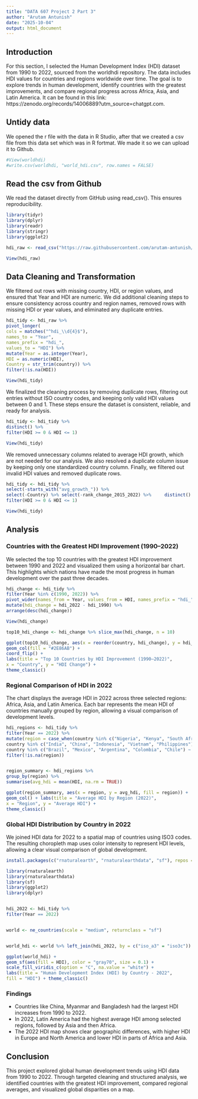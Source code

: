---
title: "DATA 607 Project 2 Part 3"
author: "Arutam Antunish"
date: "2025-10-04"
output: html_document
---

## Introduction

For this section, I selected the Human Development Index (HDI) dataset from 1990 to 2022, sourced from the worldhdi repository. The data includes HDI values for countries and regions worldwide over time. The goal is to explore trends in human development, identify countries with the greatest improvements, and compare regional progress across Africa, Asia, and Latin America. It can be found in this link: https://zenodo.org/records/14006889?utm_source=chatgpt.com. 

## Untidy data

We opened the r file with the data in R Studio, after that we created a csv file from this data set which was in R fortmat. We made it so we can upload it to Github. 

```{r, include=FALSE}
#View(worldhdi)
#write.csv(worldhdi, "world_hdi.csv", row.names = FALSE)

```

## Read the csv from Github

We read the dataset directly from GitHub using read_csv(). This ensures reproducibility.


```{r}
library(tidyr)
library(dplyr)
library(readr)
library(stringr)
library(ggplot2)

hdi_raw <- read_csv("https://raw.githubusercontent.com/arutam-antunish/DATA607/refs/heads/main/world_hdi.csv")

View(hdi_raw)
```

## Data Cleaning and Transformation

We filtered out rows with missing country, HDI, or region values, and ensured that Year and HDI are numeric. We did additional cleaning steps to ensure consistency across country and region names, removed rows with missing HDI or year values, and eliminated any duplicate entries. 

```{r}



hdi_tidy <- hdi_raw %>%
pivot_longer(
cols = matches("^hdi_\\d{4}$"),
names_to = "Year",
names_prefix = "hdi_",
values_to = "HDI") %>%
mutate(Year = as.integer(Year),
HDI = as.numeric(HDI),
Country = str_trim(country)) %>%
filter(!is.na(HDI))

View(hdi_tidy)


```

We finalized the cleaning process by removing duplicate rows, filtering out entries without ISO country codes, and keeping only valid HDI values between 0 and 1. These steps ensure the dataset is consistent, reliable, and ready for analysis.

```{r}
hdi_tidy <- hdi_tidy %>%
distinct() %>% 
filter(HDI >= 0 & HDI <= 1)

View(hdi_tidy)
```

We removed unnecessary columns related to average HDI growth, which are not needed for our analysis. We also resolved a duplicate column issue by keeping only one standardized country column. Finally, we filtered out invalid HDI values and removed duplicate rows.

```{r}
hdi_tidy <- hdi_tidy %>%
select(-starts_with("avg_growth_")) %>%
select(-Country) %>% select(-rank_change_2015_2022) %>%     distinct() %>%      
filter(HDI >= 0 & HDI <= 1)  

View(hdi_tidy)
```

## Analysis

### Countries with the Greatest HDI Improvement (1990–2022)

We selected the top 10 countries with the greatest HDI improvement between 1990 and 2022 and visualized them using a horizontal bar chart. This highlights which nations have made the most progress in human development over the past three decades.

```{r}
hdi_change <- hdi_tidy %>%
filter(Year %in% c(1990, 2022)) %>%
pivot_wider(names_from = Year, values_from = HDI, names_prefix = "hdi_") %>%
mutate(hdi_change = hdi_2022 - hdi_1990) %>%
arrange(desc(hdi_change))

View(hdi_change)

top10_hdi_change <- hdi_change %>% slice_max(hdi_change, n = 10)

ggplot(top10_hdi_change, aes(x = reorder(country, hdi_change), y = hdi_change)) +
geom_col(fill = "#2E86AB") +
coord_flip() +
labs(title = "Top 10 Countries by HDI Improvement (1990–2022)",
x = "Country", y = "HDI Change") +
theme_classic()

```

### Regional Comparison of HDI in 2022

The chart displays the average HDI in 2022 across three selected regions: Africa, Asia, and Latin America. Each bar represents the mean HDI of countries manually grouped by region, allowing a visual comparison of development levels.

```{r}
hdi_regions <- hdi_tidy %>%
filter(Year == 2022) %>%
mutate(region = case_when(country %in% c("Nigeria", "Kenya", "South Africa", "Ethiopia", "Rwanda") ~ "Africa",
country %in% c("India", "China", "Indonesia", "Vietnam", "Philippines") ~ "Asia",
country %in% c("Brazil", "Mexico", "Argentina", "Colombia", "Chile") ~ "Latin America", TRUE ~ NA_character_)) %>%
filter(!is.na(region))


region_summary <- hdi_regions %>%
group_by(region) %>%
summarise(avg_hdi = mean(HDI, na.rm = TRUE))

ggplot(region_summary, aes(x = region, y = avg_hdi, fill = region)) +
geom_col() + labs(title = "Average HDI by Region (2022)",
x = "Region", y = "Average HDI") +
theme_classic()

```
### Global HDI Distribution by Country in 2022

We joined HDI data for 2022 to a spatial map of countries using ISO3 codes. The resulting choropleth map uses color intensity to represent HDI levels, allowing a clear visual comparison of global development.

```{r}
install.packages(c("rnaturalearth", "rnaturalearthdata", "sf"), repos = "https://cloud.r-project.org")

```


```{r}
library(rnaturalearth)
library(rnaturalearthdata)
library(sf)
library(ggplot2)
library(dplyr)


hdi_2022 <- hdi_tidy %>%
filter(Year == 2022)


world <- ne_countries(scale = "medium", returnclass = "sf")


world_hdi <- world %>% left_join(hdi_2022, by = c("iso_a3" = "iso3c"))

ggplot(world_hdi) +
geom_sf(aes(fill = HDI), color = "gray70", size = 0.1) +
scale_fill_viridis_c(option = "C", na.value = "white") +
labs(title = "Human Development Index (HDI) by Country - 2022",
fill = "HDI") + theme_classic()

```

### Findings

- Countries like China, Myanmar and Bangladesh had the largest HDI increases from 1990 to 2022.
- In 2022, Latin America had the highest average HDI among selected regions, followed by Asia and then Africa.
- The 2022 HDI map shows clear geographic differences, with higher HDI in Europe and North America and lower HDI in parts of Africa and Asia.

## Conclusion

This project explored global human development trends using HDI data from 1990 to 2022. Through targeted cleaning and structured analysis, we identified countries with the greatest HDI improvement, compared regional averages, and visualized global disparities on a map. 
